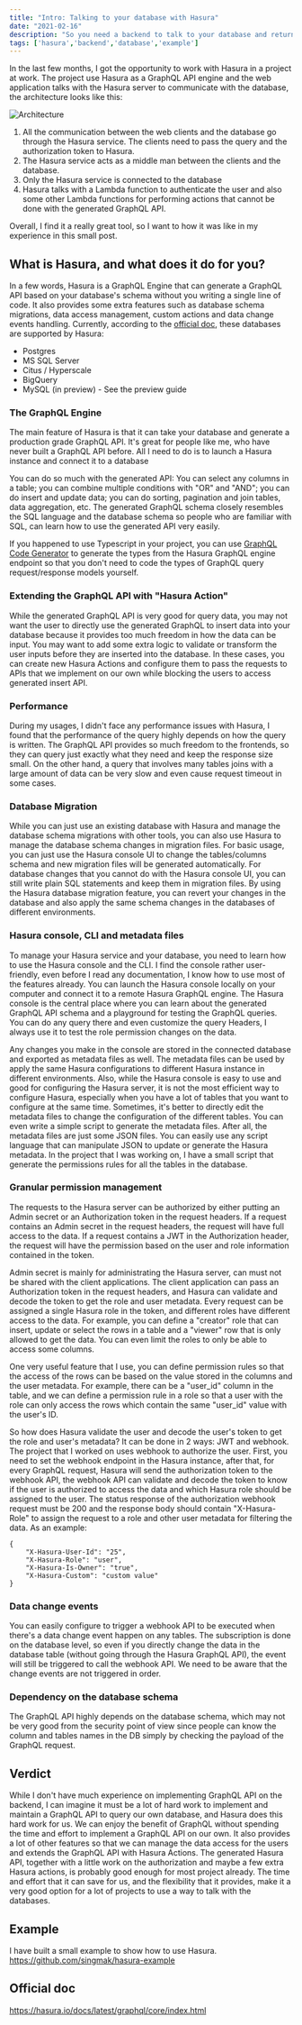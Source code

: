 ```yaml
---
title: "Intro: Talking to your database with Hasura"
date: "2021-02-16"
description: "So you need a backend to talk to your database and return the data to your web clients. Instead of building the API service yourself, there's a simpler and quicker solution: Hasura"
tags: ['hasura','backend','database','example']
---
```


In the last few months, I got the opportunity to work with Hasura in a project at work. The project use Hasura as a GraphQL API engine and the web application talks with
the Hasura server to communicate with the database, the architecture looks like this:

![Architecture](./images/hasura-simple-architecture.png)

1. All the communication between the web clients and the database go through the Hasura service. The clients need to pass the query and the authorization token to Hasura.
2. The Hasura service acts as a middle man between the clients and the database.
3. Only the Hasura service is connected to the database
4. Hasura talks with a Lambda function to authenticate the user and also some other Lambda functions for performing actions that cannot be done with the generated GraphQL API.

Overall, I find it a really great tool, so I want to how it was like in my experience in this small post.

## What is Hasura, and what does it do for you?

In a few words, Hasura is a GraphQL Engine that can generate a GraphQL API based on your database's schema without you writing a single line of code. It also provides some extra features such as database schema migrations, data access management, custom actions and data change events handling. Currently, according to the [official doc](https://hasura.io/docs/latest/GraphQL/core/databases/index.html), these databases are supported by Hasura:
* Postgres
* MS SQL Server
* Citus / Hyperscale
* BigQuery
* MySQL (in preview) - See the preview guide

### The GraphQL Engine
The main feature of Hasura is that it can take your database and generate a production grade GraphQL API. It's great for people like me, who have never built a GraphQL API before. All I need to do is to launch a Hasura instance and connect it to a database 

You can do so much with the generated API: You can select any columns in a table; you can combine multiple conditions with "OR" and "AND"; you can do insert and update data; you can do sorting, pagination and join tables, data aggregation, etc. The generated GraphQL schema closely resembles the SQL language and the database schema so people who are familiar with SQL, can learn how to use the generated API very easily.

If you happened to use Typescript in your project, you can use [GraphQL Code Generator](https://www.GraphQL-code-generator.com/) to generate the types from the Hasura GraphQL engine endpoint so that you don't need to code the types of GraphQL query request/response models yourself.
### Extending the GraphQL API with "Hasura Action"
While the generated GraphQL API is very good for query data, you may not want the user to directly use the generated GraphQL to insert data into your database because it provides too much freedom in how the data can be input. You may want to add some extra logic to validate or transform the user inputs before they are inserted into the database. In these cases, you can create new Hasura Actions and configure them to pass the requests to APIs that we implement on our own while blocking the users to access generated insert API.
### Performance
During my usages, I didn't face any performance issues with Hasura, I found that the performance of the query highly depends on how the query is written. The GraphQL API provides so much freedom to the frontends, so they can query just exactly what they need and keep the response size small. On the other hand, a query that involves many tables joins with a large amount of data can be very slow and even cause request timeout in some cases.

### Database Migration
While you can just use an existing database with Hasura and manage the database schema migrations with other tools, you can also use Hasura to manage the database schema changes in migration files. For basic usage, you can just use the Hasura console UI to change the tables/columns schema and new migration files will be generated automatically. For database changes that you cannot do with the Hasura console UI, you can still write plain SQL statements and keep them in migration files. By using the Hasura database migration feature, you can revert your changes in the database and also apply the same schema changes in the databases of different environments.

### Hasura console, CLI and metadata files
To manage your Hasura service and your database, you need to learn how to use the Hasura console and the CLI. I find the console rather user-friendly, even before I read any documentation, I know how to use most of the features already. You can launch the Hasura console locally on your computer and connect it to a remote Hasura GraphQL engine. The Hasura console is the central place where you can learn about the generated GraphQL API schema and a playground for testing the GraphQL queries. You can do any query there and even customize the query Headers, I always use it to test the role permission changes on the data.

Any changes you make in the console are stored in the connected database and exported as metadata files as well. The metadata files can be used by apply the same Hasura configurations to different Hasura instance in different environments. Also, while the Hasura console is easy to use and good for configuring the Hasura server, it is not the most efficient way to configure Hasura, especially when you have a lot of tables that you want to configure at the same time. Sometimes, it's better to directly edit the metadata files to change the configuration of the different tables. You can even write a simple script to generate the metadata files. After all, the metadata files are just some JSON files. You can easily use any script language that can manipulate JSON to update or generate the Hasura metadata. In the project that I was working on, I have a small script that generate the permissions rules for all the tables in the database.

### Granular permission management
The requests to the Hasura server can be authorized by either putting an Admin secret or an Authorization token in the request headers. If a request contains an Admin secret in the request headers, the request will have full access to the data. If a request contains a JWT in the Authorization header, the request will have the permission based on the user and role information contained in the token.

Admin secret is mainly for administrating the Hasura server, can must not be shared with the client applications. The client application can pass an Authorization token in the request headers, and Hasura can validate and decode the token to get the role and user metadata. Every request can be assigned a single Hasura role in the token, and different roles have different access to the data. For example, you can define a "creator" role that can insert, update or select the rows in a table and a "viewer" row that is only allowed to get the data. You can even limit the roles to only be able to access some columns.

One very useful feature that I use, you can define permission rules so that the access of the rows can be based on the value stored in the columns and the user metadata. For example, there can be a "user_id" column in the table, and we can define a permission rule in a role so that a user with the role can only access the rows which contain the same "user_id" value with the user's ID.

So how does Hasura validate the user and decode the user's token to get the role and user's metadata? It can be done in 2 ways: JWT and webhook. The project that I worked on uses webhook to authorize the user. First, you need to set the webhook endpoint in the Hasura instance, after that, for every GraphQL request, Hasura will send the authorization token to the webhook API, the webhook API can validate and decode the token to know if the user is authorized to access the data and which Hasura role should be assigned to the user. The status response of the authorization webhook request must be 200 and the response body should contain "X-Hasura-Role" to assign the request to a role and other user metadata for filtering the data. As an example:
```
{
    "X-Hasura-User-Id": "25",
    "X-Hasura-Role": "user",
    "X-Hasura-Is-Owner": "true",
    "X-Hasura-Custom": "custom value"
}
```

### Data change events
You can easily configure to trigger a webhook API to be executed when there's a data change event happen on any tables. The subscription is done on the database level, so even if you directly change the data in the database table (without going through the Hasura GraphQL API), the event will still be triggered to call the webhook API. We need to be aware that the change events are not triggered in order.
### Dependency on the database schema
The GraphQL API highly depends on the database schema, which may not be very good from the security point of view since people can know the column and tables names in the DB simply by checking the payload of the GraphQL request.

## Verdict
While I don't have much experience on implementing GraphQL API on the backend, I can imagine it must be a lot of hard work to implement and maintain a GraphQL API to query our own database, and Hasura does this hard work for us. We can enjoy the benefit of GraphQL without spending the time and effort to implement a GraphQL API on our own. It also provides a lot of other features so that we can manage the data access for the users and extends the GraphQL API with Hasura Actions. The generated Hasura API, together with a little work on the authorization and maybe a few extra Hasura actions, is probably good enough for most project already. The time and effort that it can save for us, and the flexibility that it provides, make it a very good option for a lot of projects to use a way to talk with the databases.

## Example
I have built a small example to show how to use Hasura.
https://github.com/singmak/hasura-example
## Official doc
https://hasura.io/docs/latest/graphql/core/index.html